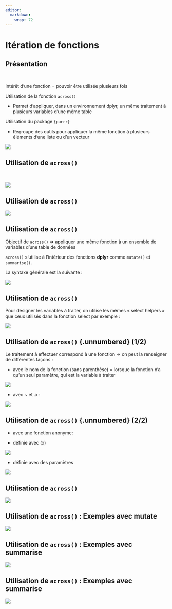 ```yaml
---
editor: 
  markdown: 
    wrap: 72
---
```


# Itération de fonctions {.backgroundTitre .unnumbered}

## Présentation {.unnumbered}

<br>

Intérêt d’une fonction = pouvoir être utilisée plusieurs fois

Utilisation de la fonction `across()`

-   Permet d’appliquer, dans un environnement dplyr, un même
    traitement à plusieurs variables d’une même table

Utilisation du package `{purrr}`

-   Regroupe des outils pour appliquer la même fonction à plusieurs
    éléments d’une liste ou d’un vecteur

![](img/clipboard-purr.png){fig-align="center"}

## Utilisation de `across()` {.unnumbered}

<br>

![](img/clipboard-across.png){fig-align="center"}

## Utilisation de `across()` {.unnumbered}

![](img/clipboard-across1.png){fig-align="center"}

## Utilisation de `across()` {.unnumbered}

[Objectif de `across()` ⇒ appliquer une même fonction à un ensemble de
variables d’une table de données]{.Terre_battue1}

`across()` s’utilise à l’intérieur des fonctions **dplyr** comme `mutate()` et `summarise()`.

La syntaxe générale est la suivante :

![](img/clipboard-across2.png)

## Utilisation de `across()` {.unnumbered}

Pour désigner les variables à traiter, on utilise les mêmes « select
helpers » que ceux utilisés dans la fonction select par exemple :

![](img/clipboard-across3.png)

## Utilisation de `across()` {.unnumbered} (1/2)

Le traitement à effectuer correspond à une fonction ⇒ on peut la
renseigner de différentes façons :

-   avec le nom de la fonction (sans parenthèse) = lorsque la fonction
    n’a qu’un seul paramètre, qui est la variable à traiter

![](img/clipboard-across_p1.png){fig-align="center"}

-   avec \~ et .x :

![](img/clipboard-across_p2.png){fig-align="center"}

## Utilisation de `across()` {.unnumbered} (2/2)

-   avec une fonction anonyme:

-   définie avec (x)

![](img/clipboard-across_p3.pNg){fig-align="center"}

-   définie avec des paramètres

![](img/clipboard-across_p4.png){fig-align="center"}

## Utilisation de `across()` {.unnumbered}

![](img/clipboard-across4.png){fig-align="center"}

## Utilisation de `across()` : Exemples avec mutate {.unnumbered}

![](img/clipboard-across5.png){fig-align="center"}

## Utilisation de `across()` : Exemples avec summarise {.unnumbered}

![](img/clipboard-across6.png){fig-align="center"}

## Utilisation de `across()` : Exemples avec summarise {.unnumbered}

![](img/clipboard-across7.png){fig-align="center"}
